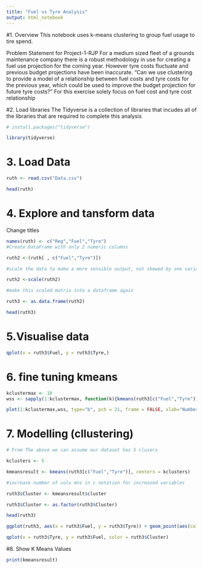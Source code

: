 ```yaml
---
title: "Fuel vs Tyre Analysis"
output: html_notebook
---
```


#1. Overview
This notebook uses k-means clustering to group fuel usage to tire spend.

Problem Statement for Project-1-RJP
For a medium sized fleet of a grounds maintenance company there is a robust methodology in use for creating a fuel use projection for the coming year. However tyre costs fluctuate and previous budget projections have been inaccurate.
“Can we use clustering to provide a model of a relationship between fuel costs and tyre costs for the previous year, which could be used to improve the budget projection for future tyre costs?”
For this exercise solely focus on fuel cost and tyre cost relationship

#2. Load libraries
The Tidyverse is a collection of libraries that incudes all of the libraries that are required to complete this analysis

```r
# install.packages("tidyverse")

library(tidyverse)
```

# 3. Load Data

```r
ruth <- read.csv("Data.csv")

head(ruth)

```

# 4. Explore and tansform data

Change titles
```r
names(ruth) <- c("Reg","Fuel","Tyre")
#Create DataFrame with only 2 numeric columns

ruth2 <-(ruth[ , c("Fuel","Tyre")])

#scale the data to make a more sensible output, not skewed by one variable

ruth2 <-scale(ruth2)  

#make this scaled matrix into a dataframe again

ruth3 <- as.data.frame(ruth2)

head(ruth3)

```
# 5.Visualise data
```r
qplot(x = ruth3$Fuel, y = ruth3$Tyre,)
```
# 6. fine tuning kmeans
```r
kclustermax <- 10
wss <- sapply(1:kclustermax, function(k){kmeans(ruth3[c("Fuel","Tyre")],k)$tot.withinss})

plot(1:kclustermax,wss, type="b", pch = 21, frame = FALSE, xlab="Number of clusters K", ylab = "Total Within Clusters sum of Squares")
```

# 7. Modelling (cllustering)

```r
# From The above we can assume our dataset has 5 clusers

kclusters <- 5

kmeansresult <- kmeans(ruth3[c("Fuel","Tyre")], centers = kclusters)

#increase number of colu mns in c notation for increased variables

ruth3$Cluster <- kmeansresult$cluster

ruth3$Cluster <- as.factor(ruth3$Cluster)

head(ruth3)

ggplot(ruth3, aes(x = ruth3$Fuel, y = ruth3$Tyre)) + geom_point(aes(colour = ruth3$Cluster))

qplot(x = ruth3$Tyre, y = ruth3$Fuel, color = ruth3$Cluster)

```

#8. Show K Means Values

```r
print(kmeansresult)
```
